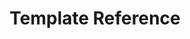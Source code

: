 ---
id: "q_angular_med_008"
questionType: "MULTIPLE_CHOICE"
title: "Template Reference"
description: "Which symbol is used to declare a template reference variable?"
difficulty: "MEDIUM"
category: "Angular"
options:
  - "@"
  - "#"
  - "$"
  - "&"
correctAnswer: 1
---